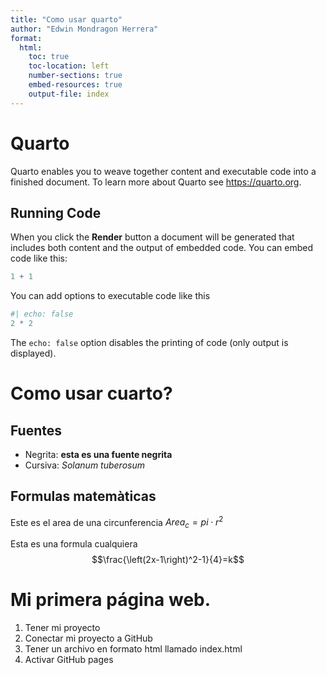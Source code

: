 ```yaml
---
title: "Como usar quarto"
author: "Edwin Mondragon Herrera"
format:
  html:
    toc: true
    toc-location: left
    number-sections: true
    embed-resources: true
    output-file: index 
---
```


# Quarto

Quarto enables you to weave together content and executable code into a finished document. To learn more about Quarto see <https://quarto.org>.

## Running Code

When you click the **Render** button a document will be generated that includes both content and the output of embedded code. You can embed code like this:

```r
1 + 1
```

You can add options to executable code like this

```r
#| echo: false
2 * 2
```

The `echo: false` option disables the printing of code (only output is displayed).

# Como usar cuarto?

## Fuentes

-   Negrita: **esta es una fuente negrita**
-   Cursiva: *Solanum tuberosum*

## Formulas matemàticas

Este es el area de una circunferencia $Area_{c}=pi\cdot r^2$

Esta es una formula cualquiera $$\frac{\left(2x-1\right)^2-1}{4}=k$$

# Mi primera página web.

1.  Tener mi proyecto
2.  Conectar mi proyecto a GitHub
3.  Tener un archivo en formato html llamado index.html
4.  Activar GitHub pages
